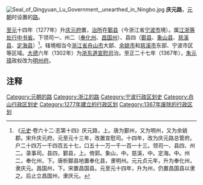 [[File:Seal_of_Qingyuan_Lu_Government,_unearthed_in_Ningbo.jpg|thumb]]
'''庆元路'''，[[元朝|元朝]]时设置的[[路_(行政区划)|路]]。

[[至元_(忽必烈)|至元]]十四年（1277年）升[[庆元府|庆元府]]置，[[治所|治所]]在[[鄞县|鄞县]]（今浙江省[[宁波市|宁波市]]境）。属[[江浙等处行中书省|江浙等处行中书省]]。下领司一、州二（[[奉化州|奉化州]]、[[昌国州|昌国州]]）、县四（[[鄞县|鄞县]]、[[象山县|象山县]]、[[慈溪县|慈溪县]]、[[定海县|定海县]]）<ref>《[[元史|元史]]·卷六十二·志第十四》庆元路，上。唐为鄞州，又为明州，又为余姚郡。宋升庆元府。元至元十三年，改置宣慰司。十四年，改为庆元路总管府。户二十四万一千四百五十七，口五十一万一千一百一十三。领司一、县四、州二。录事司。县四，鄞县，上。倚郭。象山，中。慈溪，中。定海。中。州二，奉化州，下。唐析鄮县地置奉化县，隶明州。元元贞元年，升为奉化州，隶庆元。昌国州，下。宋置昌国县。元至元十四年，升为州，仍置昌国县以隶之。后止立昌国州，隶庆元。</ref>。辖境相当今[[浙江省|浙江省]][[舟山市|舟山市]]大部、[[余姚市|余姚市]]和[[慈溪市|慈溪市]]东部、宁波市区等区域。[[大德_(元朝)|大德]]六年（1302年）为[[浙东道宣慰司|浙东道宣慰司]]治。至正二十七年（1367年），[[朱元璋|朱元璋]]政权改为[[明州府|明州府]]。

== 注释 ==

{{Reflist}}

[[Category:元朝的路|Category:元朝的路]]
[[Category:浙江的路|Category:浙江的路]]
[[Category:宁波行政区划史|Category:宁波行政区划史]]
[[Category:舟山行政区划史|Category:舟山行政区划史]]
[[Category:1277年建立的行政区划|Category:1277年建立的行政区划]]
[[Category:1367年废除的行政区划|Category:1367年废除的行政区划]]
